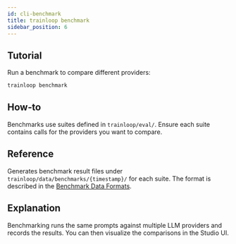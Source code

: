 ```yaml
---
id: cli-benchmark
title: trainloop benchmark
sidebar_position: 6
---
```


## Tutorial

Run a benchmark to compare different providers:

```bash
trainloop benchmark
```

## How‑to

Benchmarks use suites defined in `trainloop/eval/`. Ensure each suite contains calls for the providers you want to compare.

## Reference

Generates benchmark result files under `trainloop/data/benchmarks/{timestamp}/` for each suite. The format is described in the [Benchmark Data Formats](../docs/reference/data-formats/benchmark-data-formats.md).

## Explanation

Benchmarking runs the same prompts against multiple LLM providers and records the results. You can then visualize the comparisons in the Studio UI.
